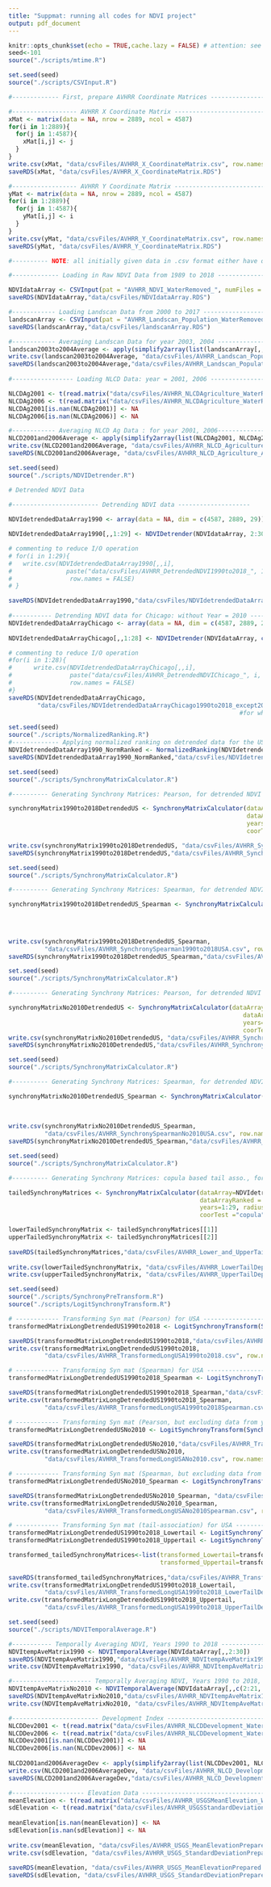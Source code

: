 ```yaml
---
title: "Suppmat: running all codes for NDVI project"
output: pdf_document
---
```


```r
knitr::opts_chunk$set(echo = TRUE,cache.lazy = FALSE) # attention: see documentation for cache.lazy option to cache big matrix
seed<-101
source("./scripts/mtime.R")
```

```r
set.seed(seed)
source("./scripts/CSVInput.R")

#------------- First, prepare AVHRR Coordinate Matrices --------------------------------------------

#------------------ AVHRR X Coordinate Matrix -------------------------------------
xMat <- matrix(data = NA, nrow = 2889, ncol = 4587)
for(i in 1:2889){
  for(j in 1:4587){
    xMat[i,j] <- j
  }
}
write.csv(xMat, "data/csvFiles/AVHRR_X_CoordinateMatrix.csv", row.names = FALSE)
saveRDS(xMat, "data/csvFiles/AVHRR_X_CoordinateMatrix.RDS")

#------------------ AVHRR Y Coordinate Matrix -------------------------------------
yMat <- matrix(data = NA, nrow = 2889, ncol = 4587)
for(i in 1:2889){
  for(j in 1:4587){
    yMat[i,j] <- i
  }
}
write.csv(yMat, "data/csvFiles/AVHRR_Y_CoordinateMatrix.csv", row.names = FALSE)
saveRDS(yMat, "data/csvFiles/AVHRR_Y_CoordinateMatrix.RDS")

#---------- NOTE: all initially given data in .csv format either have dimension (4587 x 2889) or (2889 x 4587) ------

#------------- Loading in Raw NDVI Data from 1989 to 2018 --------------------------------

NDVIdataArray <- CSVInput(pat = "AVHRR_NDVI_WaterRemoved_", numFiles = 30, skipNum = 0, startYear = 1988, transpose=TRUE)
saveRDS(NDVIdataArray,"data/csvFiles/NDVIdataArray.RDS")

#------------ Loading Landscan Data from 2000 to 2017 --------------------
landscanArray <- CSVInput(pat = "AVHRR_Landscan_Population_WaterRemoved_", numFiles = 18, skipNum = 0, startYear = 1999, transpose=TRUE)
saveRDS(landscanArray,"data/csvFiles/landscanArray.RDS")

#------------ Averaging Landscan Data for year 2003, 2004 ---------------------------------------------
landscan2003to2004Average <- apply(simplify2array(list(landscanArray[,,4], landscanArray[,,5])), 1:2, mean)
write.csv(landscan2003to2004Average, "data/csvFiles/AVHRR_Landscan_Population_Average_2003to2004.csv", row.names = FALSE)
saveRDS(landscan2003to2004Average,"data/csvFiles/AVHRR_Landscan_Population_Average_2003to2004.RDS")
 
#----------------- Loading NLCD Data: year = 2001, 2006 ---------------------

NLCDAg2001 <- t(read.matrix("data/csvFiles/AVHRR_NLCDAgriculture_WaterRemoved_2001.csv", sep = ",", skip = 0))
NLCDAg2006 <- t(read.matrix("data/csvFiles/AVHRR_NLCDAgriculture_WaterRemoved_2006.csv", sep = ",", skip = 0))
NLCDAg2001[is.nan(NLCDAg2001)] <- NA
NLCDAg2006[is.nan(NLCDAg2006)] <- NA

#------------ Averaging NLCD Ag Data : for year 2001, 2006------------------------------    
NLCD2001and2006Average <- apply(simplify2array(list(NLCDAg2001, NLCDAg2006)), 1:2, mean)
write.csv(NLCD2001and2006Average, "data/csvFiles/AVHRR_NLCD_Agriculture_Average_2001and2006.csv", row.names = FALSE)
saveRDS(NLCD2001and2006Average, "data/csvFiles/AVHRR_NLCD_Agriculture_Average_2001and2006.RDS")
```

```r
set.seed(seed)
source("./scripts/NDVIDetrender.R")

# Detrended NDVI Data
 
#------------------------ Detrending NDVI data --------------------

NDVIdetrendedDataArray1990 <- array(data = NA, dim = c(4587, 2889, 29))

NDVIdetrendedDataArray1990[,,1:29] <- NDVIDetrender(NDVIdataArray, 2:30)

# commenting to reduce I/O operation
# for(i in 1:29){
#   write.csv(NDVIdetrendedDataArray1990[,,i], 
#               paste("data/csvFiles/AVHRR_DetrendedNDVI1990to2018_", 1989+i, ".csv", sep=""),
#                row.names = FALSE)
# }

saveRDS(NDVIdetrendedDataArray1990,"data/csvFiles/NDVIdetrendedDataArray1990to2018.RDS")
  
#----------- Detrending NDVI data for Chicago: without Year = 2010 -----------------------------
NDVIdetrendedDataArrayChicago <- array(data = NA, dim = c(4587, 2889, 28))
 
NDVIdetrendedDataArrayChicago[,,1:28] <- NDVIDetrender(NDVIdataArray, c(2:21, 23:30))

# commenting to reduce I/O operation
#for(i in 1:28){
#      write.csv(NDVIdetrendedDataArrayChicago[,,i], 
#                paste("data/csvFiles/AVHRR_DetrendedNDVIChicago_", i, ".csv", sep=""), 
#                row.names = FALSE)
#}
saveRDS(NDVIdetrendedDataArrayChicago,
        "data/csvFiles/NDVIdetrendedDataArrayChicago1990to2018_except2010.RDS") # actually it is 
                                                                #for whole US but we are focusing on Chicago
```

```r

set.seed(seed)
source("./scripts/NormalizedRanking.R")
#------------- Applying normalized ranking on detrended data for the USA (1990 to 2018) ----------------
NDVIdetrendedDataArray1990_NormRanked <- NormalizedRanking(NDVIdetrendedDataArray1990)
saveRDS(NDVIdetrendedDataArray1990_NormRanked,"data/csvFiles/NDVIdetrendedDataArray1990to2018_NormRanked.RDS")
```

```r

set.seed(seed)
source("./scripts/SynchronyMatrixCalculator.R")

#---------- Generating Synchrony Matrices: Pearson, for detrended NDVI array: 1990 to 2018 ---------------

synchronyMatrix1990to2018DetrendedUS <- SynchronyMatrixCalculator(dataArray=NDVIdetrendedDataArray1990,
                                                                  dataArrayRanked = NA,
                                                                  years=1:29, radius=5,
                                                                  coorTest = "pearson")

write.csv(synchronyMatrix1990to2018DetrendedUS, "data/csvFiles/AVHRR_Synchrony1990to2018USA.csv", row.names = FALSE)
saveRDS(synchronyMatrix1990to2018DetrendedUS,"data/csvFiles/AVHRR_Synchrony1990to2018USA.RDS")
```

```r

set.seed(seed)
source("./scripts/SynchronyMatrixCalculator.R")

#---------- Generating Synchrony Matrices: Spearman, for detrended NDVI array: 1990 to 2018 ---------------

synchronyMatrix1990to2018DetrendedUS_Spearman <- SynchronyMatrixCalculator(dataArray=NDVIdetrendedDataArray1990,
                                                                           dataArrayRanked = NA,
                                                                           years=1:29,radius=5,
                                                                           coorTest = "spearman")

write.csv(synchronyMatrix1990to2018DetrendedUS_Spearman, 
          "data/csvFiles/AVHRR_SynchronySpearman1990to2018USA.csv", row.names = FALSE)
saveRDS(synchronyMatrix1990to2018DetrendedUS_Spearman,"data/csvFiles/AVHRR_SynchronySpearman1990to2018USA.RDS")
```

```r

set.seed(seed)
source("./scripts/SynchronyMatrixCalculator.R")

#---------- Generating Synchrony Matrices: Pearson, for detrended NDVI array: (1990-2018) except 2010 ---------------

synchronyMatrixNo2010DetrendedUS <- SynchronyMatrixCalculator(dataArray=NDVIdetrendedDataArrayChicago,
                                                                 dataArrayRanked = NA,
                                                                 years=1:28, radius=5, 
                                                                 coorTest = "pearson")
write.csv(synchronyMatrixNo2010DetrendedUS, "data/csvFiles/AVHRR_SynchronyNo2010USA.csv", row.names = FALSE)
saveRDS(synchronyMatrixNo2010DetrendedUS,"data/csvFiles/AVHRR_SynchronyNo2010USA.RDS")
```

```r

set.seed(seed)
source("./scripts/SynchronyMatrixCalculator.R")

#---------- Generating Synchrony Matrices: Spearman, for detrended NDVI array: (1990-2018) except 2010 ---------------

synchronyMatrixNo2010DetrendedUS_Spearman <- SynchronyMatrixCalculator(dataArray=NDVIdetrendedDataArrayChicago,
                                                                       dataArrayRanked = NA,
                                                                       years=1:28, radius=5,
                                                                       coorTest = "spearman")
write.csv(synchronyMatrixNo2010DetrendedUS_Spearman, 
          "data/csvFiles/AVHRR_SynchronySpearmanNo2010USA.csv", row.names = FALSE)
saveRDS(synchronyMatrixNo2010DetrendedUS_Spearman,"data/csvFiles/AVHRR_SynchronySpearmanNo2010USA.RDS")
```

```r

set.seed(seed)
source("./scripts/SynchronyMatrixCalculator.R")

#---------- Generating Synchrony Matrices: copula based tail asso., for detrended NDVI array: (1990-2018) ---------------

tailedSynchronyMatrices <- SynchronyMatrixCalculator(dataArray=NDVIdetrendedDataArray1990,
                                                     dataArrayRanked = NDVIdetrendedDataArray1990_NormRanked,
                                                     years=1:29, radius=5, 
                                                     coorTest ="copula")

lowerTailedSynchronyMatrix <- tailedSynchronyMatrices[[1]]
upperTailedSynchronyMatrix <- tailedSynchronyMatrices[[2]]
    
saveRDS(tailedSynchronyMatrices,"data/csvFiles/AVHRR_Lower_and_UpperTailDependence1990to2018USA.RDS")
    
write.csv(lowerTailedSynchronyMatrix, "data/csvFiles/AVHRR_LowerTailDependence1990to2018USA.csv", row.names = FALSE)
write.csv(upperTailedSynchronyMatrix, "data/csvFiles/AVHRR_UpperTailDependence1990to2018USA.csv", row.names = FALSE)
```

```r

set.seed(seed)
source("./scripts/SynchronyPreTransform.R")
source("./scripts/LogitSynchronyTransform.R")

# ------------ Transforming Syn mat (Pearson) for USA ---------------------------------------
transformedMatrixLongDetrendedUS1990to2018 <- LogitSynchronyTransform(SynchronyPreTransform(synchronyMatrix1990to2018DetrendedUS))

saveRDS(transformedMatrixLongDetrendedUS1990to2018,"data/csvFiles/AVHRR_TransformedLongUSA1990to2018.RDS")
write.csv(transformedMatrixLongDetrendedUS1990to2018, 
          "data/csvFiles/AVHRR_TransformedLongUSA1990to2018.csv", row.names = FALSE)

# ------------ Transforming Syn mat (Spearman) for USA ---------------------------------------
transformedMatrixLongDetrendedUS1990to2018_Spearman <- LogitSynchronyTransform(SynchronyPreTransform(synchronyMatrix1990to2018DetrendedUS_Spearman))

saveRDS(transformedMatrixLongDetrendedUS1990to2018_Spearman,"data/csvFiles/AVHRR_TransformedLongUSA1990to2018Spearman.RDS")
write.csv(transformedMatrixLongDetrendedUS1990to2018_Spearman, 
          "data/csvFiles/AVHRR_TransformedLongUSA1990to2018Spearman.csv", row.names = FALSE)

# ------------ Transforming Syn mat (Pearson, but excluding data from year = 2010) for USA ---------------------------------------
transformedMatrixLongDetrendedUSNo2010 <- LogitSynchronyTransform(SynchronyPreTransform(synchronyMatrixNo2010DetrendedUS))

saveRDS(transformedMatrixLongDetrendedUSNo2010,"data/csvFiles/AVHRR_TransformedLongUSANo2010.RDS")
write.csv(transformedMatrixLongDetrendedUSNo2010, 
          "data/csvFiles/AVHRR_TransformedLongUSANo2010.csv", row.names = FALSE)

# ------------ Transforming Syn mat (Spearman, but excluding data from year = 2010) for USA ---------------------------------------
transformedMatrixLongDetrendedUSNo2010_Spearman <- LogitSynchronyTransform(SynchronyPreTransform(synchronyMatrixNo2010DetrendedUS_Spearman))

saveRDS(transformedMatrixLongDetrendedUSNo2010_Spearman, "data/csvFiles/AVHRR_TransformedLongUSANo2010Spearman.RDS")
write.csv(transformedMatrixLongDetrendedUSNo2010_Spearman, 
          "data/csvFiles/AVHRR_TransformedLongUSANo2010Spearman.csv", row.names = FALSE)

# ------------ Transforming Syn mat (tail-association) for USA ---------------------------------------
transformedMatrixLongDetrendedUS1990to2018_Lowertail <- LogitSynchronyTransform(SynchronyPreTransform(lowerTailedSynchronyMatrix))
transformedMatrixLongDetrendedUS1990to2018_Uppertail <- LogitSynchronyTransform(SynchronyPreTransform(upperTailedSynchronyMatrix))

transformed_tailedSynchronyMatrices<-list(transformed_Lowertail=transformedMatrixLongDetrendedUS1990to2018_Lowertail,
                                          transformed_Uppertail=transformedMatrixLongDetrendedUS1990to2018_Uppertail)
  
saveRDS(transformed_tailedSynchronyMatrices,"data/csvFiles/AVHRR_TransformedLongUSA1990to2018_Lower_and_UpperTailDep.RDS")
write.csv(transformedMatrixLongDetrendedUS1990to2018_Lowertail, 
          "data/csvFiles/AVHRR_TransformedLongUSA1990to2018_LowerTailDep.csv", row.names = FALSE)
write.csv(transformedMatrixLongDetrendedUS1990to2018_Uppertail, 
          "data/csvFiles/AVHRR_TransformedLongUSA1990to2018_UpperTailDep.csv", row.names = FALSE)
```

```r

set.seed(seed)
source("./scripts/NDVITemporalAverage.R")

#----------- Temporally Averaging NDVI, Years 1990 to 2018 -------------------------------------------
NDVItempAveMatrix1990 <- NDVITemporalAverage(NDVIdataArray[,,2:30])
saveRDS(NDVItempAveMatrix1990,"data/csvFiles/AVHRR_NDVItempAveMatrix1990to2018.RDS")
write.csv(NDVItempAveMatrix1990, "data/csvFiles/AVHRR_NDVItempAveMatrix1990to2018.csv", row.names = FALSE)

#---------------------- Temporally Averaging NDVI, Years 1990 to 2018, Without 2010 -------------------------------------
NDVItempAveMatrixNo2010 <- NDVITemporalAverage(NDVIdataArray[,,c(2:21, 23:30)])
saveRDS(NDVItempAveMatrixNo2010,"data/csvFiles/AVHRR_NDVItempAveMatrix1990to2018No2010.RDS")
write.csv(NDVItempAveMatrixNo2010, "data/csvFiles/AVHRR_NDVItempAveMatrix1990to2018No2010.csv", row.names = FALSE)

#------------------------ Development Index -------------------------------------------------------------------------------------
NLCDDev2001 <- t(read.matrix("data/csvFiles/AVHRR_NLCDDevelopment_WaterRemoved_2001.csv", sep = ",", skip = 0))
NLCDDev2006 <- t(read.matrix("data/csvFiles/AVHRR_NLCDDevelopment_WaterRemoved_2006.csv", sep = ",", skip = 0))
NLCDDev2001[is.nan(NLCDDev2001)] <- NA
NLCDDev2006[is.nan(NLCDDev2006)] <- NA
    
NLCD2001and2006AverageDev <- apply(simplify2array(list(NLCDDev2001, NLCDDev2006)), 1:2, mean)
write.csv(NLCD2001and2006AverageDev, "data/csvFiles/AVHRR_NLCD_Development_Average_2001and2006.csv", row.names = FALSE)
saveRDS(NLCD2001and2006AverageDev,"data/csvFiles/AVHRR_NLCD_Development_Average_2001and2006.RDS")

#-------------------- Elevation Data ---------------------------------------------------------------------------------------------
meanElevation <- t(read.matrix("data/csvFiles/AVHRR_USGSMeanElevation_WaterRemoved.csv", sep = ",", skip = 0))
sdElevation <- t(read.matrix("data/csvFiles/AVHRR_USGSStandardDeviationElevation_WaterRemoved.csv", sep = ",", skip = 0))
    
meanElevation[is.nan(meanElevation)] <- NA
sdElevation[is.nan(sdElevation)] <- NA
    
write.csv(meanElevation, "data/csvFiles/AVHRR_USGS_MeanElevationPrepared.csv", row.names = FALSE)
write.csv(sdElevation, "data/csvFiles/AVHRR_USGS_StandardDeviationPrepared.csv", row.names = FALSE)
    
saveRDS(meanElevation, "data/csvFiles/AVHRR_USGS_MeanElevationPrepared.RDS")
saveRDS(sdElevation, "data/csvFiles/AVHRR_USGS_StandardDeviationPrepared.RDS")
```








